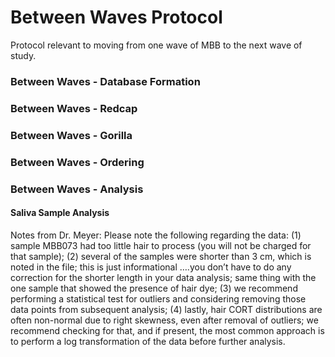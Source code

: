 # Between Waves Protocol

Protocol relevant to moving from one wave of MBB to the next wave of study.

### Between Waves - Database Formation



### Between Waves - Redcap



### Between Waves - Gorilla



### Between Waves - Ordering



### Between Waves - Analysis

#### Saliva Sample Analysis

Notes from Dr. Meyer: Please note the following regarding the data: (1) sample MBB073 had too little hair to process (you will not be charged for that sample); (2) several of the samples were shorter than 3 cm, which is noted in the file; this is just informational ....you don't have to do any correction for the shorter length in your data analysis; same thing with the one sample that showed the presence of hair dye; (3) we recommend performing a statistical test for outliers and considering removing those data points from subsequent analysis; (4) lastly, hair CORT distributions are often non-normal due to right skewness, even after removal of outliers; we recommend checking for that, and if present, the most common approach is to perform a log transformation of the data before further analysis.